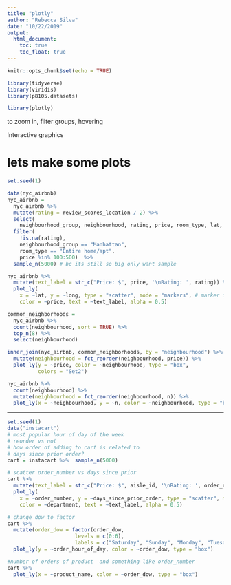 ```yaml
---
title: "plotly"
author: "Rebecca Silva"
date: "10/22/2019"
output: 
  html_document:
    toc: true
    toc_float: true
---
```


```r
knitr::opts_chunk$set(echo = TRUE)

library(tidyverse)
library(viridis)
library(p8105.datasets)

library(plotly)
```

to zoom in, filter groups, hovering

Interactive graphics 

# lets make some plots
```r
set.seed(1)

data(nyc_airbnb)
nyc_airbnb = 
  nyc_airbnb %>% 
  mutate(rating = review_scores_location / 2) %>%
  select(
    neighbourhood_group, neighbourhood, rating, price, room_type, lat, long) %>%
  filter(
    !is.na(rating), 
    neighbourhood_group == "Manhattan",
    room_type == "Entire home/apt",
    price %in% 100:500)  %>% 
  sample_n(5000) # bc its still so big only want sample 
```


```r
nyc_airbnb %>%
  mutate(text_label = str_c("Price: $", price, '\nRating: ', rating)) %>% 
  plot_ly(
    x = ~lat, y = ~long, type = "scatter", mode = "markers", # marker is put a point on observation but dont connect the dots 
    color = ~price, text = ~text_label, alpha = 0.5)
```

```r
common_neighborhoods =
  nyc_airbnb %>% 
  count(neighbourhood, sort = TRUE) %>% 
  top_n(8) %>% 
  select(neighbourhood)

inner_join(nyc_airbnb, common_neighborhoods, by = "neighbourhood") %>% 
  mutate(neighbourhood = fct_reorder(neighbourhood, price)) %>% 
  plot_ly(y = ~price, color = ~neighbourhood, type = "box",
          colors = "Set2")
```

```r
nyc_airbnb %>% 
  count(neighbourhood) %>% 
  mutate(neighbourhood = fct_reorder(neighbourhood, n)) %>% 
  plot_ly(x = ~neighbourhood, y = ~n, color = ~neighbourhood, type = "bar")
```




---- 

```r
set.seed(1)
data("instacart")
# most popular hour of day of the week 
# reorder vs not 
# how order of adding to cart is related to 
# days since prior order?
cart = instacart %>%  sample_n(5000)
```

```r
# scatter order_number vs days since prior 
cart %>%
  mutate(text_label = str_c("Price: $", aisle_id, '\nRating: ', order_number)) %>% 
  plot_ly(
    x = ~order_number, y = ~days_since_prior_order, type = "scatter", mode = "markers", # marker is put a point on observation but dont connect the dots 
    color = ~department, text = ~text_label, alpha = 0.5)

# change dow to factor 
cart %>% 
  mutate(order_dow = factor(order_dow, 
                      levels = c(0:6), 
                      labels = c("Saturday", "Sunday", "Monday", "Tuesday", "Wednesday", "Thursday", "Friday")))%>% 
  plot_ly(y = ~order_hour_of_day, color = ~order_dow, type = "box")

#number of orders of product  and something like order_number 
cart %>% 
  plot_ly(x = ~product_name, color = ~order_dow, type = "box")
```

